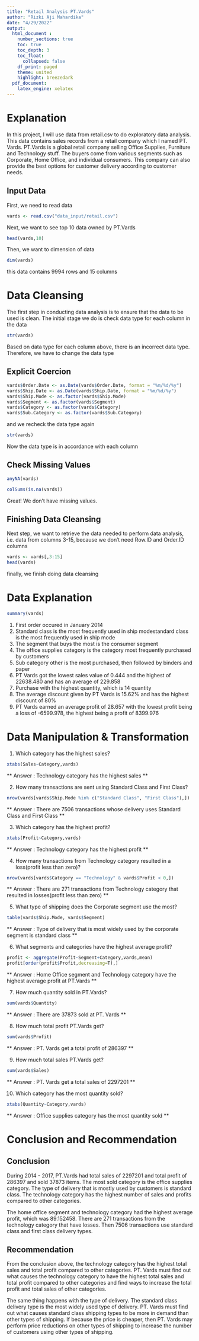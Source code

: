 ```yaml
---
title: "Retail Analysis PT.Vards"
author: "Rizki Aji Mahardika"
date: "4/29/2022"
output: 
  html_document :
    number_sections: true
    toc: true
    toc_depth: 3
    toc_float:
      collapsed: false
    df_print: paged
    theme: united
    highlight: breezedark
  pdf_document:
    latex_engine: xelatex
---
```

# Explanation
In this project, I will use data from retail.csv to do exploratory data analysis. This data contains sales records from a retail company which I named PT. Vards. PT.Vards is a global retail company selling Office Supplies, Furniture and Technology stuff. The buyers come from various segments such as Corporate, Home Office, and individual consumers. This company can also provide the best options for customer delivery according to customer needs.

## Input Data
First, we need to read data

```r
vards <- read.csv("data_input/retail.csv")
```
Next, we want to see top 10 data owned by PT.Vards

```r
head(vards,10)
```
Then, we want to dimension of data
```r
dim(vards)
```
this data contains 9994 rows and 15 columns


# Data Cleansing
The first step in conducting data analysis is to ensure that the data to be used is clean. The initial stage we do is check data type for each column in the data

```r
str(vards)
```
Based on data type for each column above, there is an incorrect data type. Therefore, we have to change the data type

## Explicit Coercion

```r
vards$Order.Date <- as.Date(vards$Order.Date, format = "%m/%d/%y")
vards$Ship.Date <- as.Date(vards$Ship.Date, format = "%m/%d/%y")
vards$Ship.Mode <- as.factor(vards$Ship.Mode)
vards$Segment <- as.factor(vards$Segment)
vards$Category <- as.factor(vards$Category)
vards$Sub.Category <- as.factor(vards$Sub.Category)
```

and we recheck the data type again

```r
str(vards)
```
Now the data type is in accordance with each column

## Check Missing Values

```r
anyNA(vards)
```
```r
colSums(is.na(vards))
```
Great! We don't have missing values.

## Finishing Data Cleansing
Next step, we want to retrieve the data needed to perform data analysis, i.e. data from columns 3-15, because we don't need Row.ID and Order.ID columns

```r
vards <- vards[,3:15]
head(vards)
```
finally, we finish doing data cleansing

# Data Explanation
```r
summary(vards)
```
1. First order occured in January 2014
2. Standard class is the most frequently used in ship modestandard class is the most frequently used in ship mode
3. The segment that buys the most is the consumer segment
4. The office supplies category is the category most frequently purchased by customers
5. Sub category other is the most purchased, then followed by binders and paper
6. PT Vards got the lowest sales value of 0.444 and the highest of 22638.480 and has an average of 229.858
7. Purchase with the highest quantity, which is 14 quantity
8. The average discount given by PT Vards is 15.62% and has the highest discount of 80%
9. PT Vards earned an average profit of 28.657 with the lowest profit being a loss of -6599.978, the highest being a profit of 8399.976

# Data Manipulation & Transformation

1. Which category has the highest sales?

```r
xtabs(Sales~Category,vards)
```
** Answer : Technology category has the highest sales **


2. How many transactions are sent using Standard Class and First Class?

```r
nrow(vards[vards$Ship.Mode %in% c("Standard Class", "First Class"),])
```
** Answer : There are 7506 transactions whose delivery uses Standard Class and First Class **


3. Which category has the highest profit?

```r
xtabs(Profit~Category,vards)
```
** Answer : Technology category has the highest profit **


4. How many transactions from Technology category resulted in a loss(profit less than zero)?

```r
nrow(vards[vards$Category == "Technology" & vards$Profit < 0,])
```
** Answer : There are 271 transactions from Technology category that resulted in losses(profit less than zero) **


5. What type of shipping does the Corporate segment use the most?

```r
table(vards$Ship.Mode, vards$Segment)
```
** Answer : Type of delivery that is most widely used by the corporate segment is standard class **


6. What segments and categories have the highest average profit?

```r
profit <- aggregate(Profit~Segment+Category,vards,mean)
profit[order(profit$Profit,decreasing=T),]
```
** Answer : Home Office segment and Technology category have the highest average profit at PT.Vards **


7. How much quantity sold in PT.Vards?

```r
sum(vards$Quantity)
```
** Answer : There are 37873 sold at PT. Vards **

8. How much total profit PT.Vards get?

```r
sum(vards$Profit)
```
** Answer : PT. Vards get a total profit of 286397 **

9. How much total sales PT.Vards get?

```r
sum(vards$Sales)
```
** Answer : PT. Vards get a total sales of 2297201 **


10. Which category has the most quantity sold?

```r
xtabs(Quantity~Category,vards)
```
** Answer : Office supplies category has the most quantity sold **



# Conclusion and Recommendation

## Conclusion

During 2014 - 2017, PT.Vards had total sales of 2297201 and total profit of 286397 and sold 37873 items. The most sold category is the office supplies category. The type of delivery that is mostly used by customers is standard class. The technology category has the highest number of sales and profits compared to other categories.

The home office segment and technology category had the highest average profit, which was 89.152458. There are 271 transactions from the technology category that have losses. Then 7506 transactions use standard class and first class delivery types.

## Recommendation
From the conclusion above, the technology category has the highest total sales and total profit compared to other categories. PT. Vards must find out what causes the technology category to have the highest total sales and total profit compared to other categories and find ways to increase the total profit and total sales of other categories.

The same thing happens with the type of delivery. The standard class delivery type is the most widely used type of delivery. PT. Vards must find out what causes standard class shipping types to be more in demand than other types of shipping. If because the price is cheaper, then PT. Vards may perform price reductions on other types of shipping to increase the number of customers using other types of shipping.